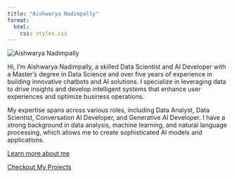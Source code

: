```yaml
---
title: "Aishwarya Nadimpally"
format: 
  html:
    css: styles.css
---
```


<div class="container">
  <img src="headshot.jpg" alt="Aishwarya Nadimpally" />
</div>

Hi, I’m Aishwarya Nadimpally, a skilled Data Scientist and AI Developer with a Master’s degree in Data Science and over five years of experience in building innovative chatbots and AI solutions. I specialize in leveraging data to drive insights and develop intelligent systems that enhance user experiences and optimize business operations.

My expertise spans across various roles, including Data Analyst, Data Scientist, Conversation AI Developer, and Generative AI Developer. I have a strong background in data analysis, machine learning, and natural language processing, which allows me to create sophisticated AI models and applications.

[Learn more about me](about.qmd)

[Checkout My Projects](projects.qmd)